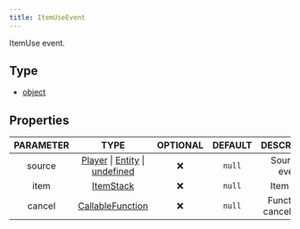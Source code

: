 ```yaml
---
title: ItemUseEvent
---
```


ItemUse event.

## Type
- [object](https://developer.mozilla.org/en-US/docs/Web/JavaScript/Reference/Global_Objects/Object)

## Properties

| PARAMETER | TYPE | OPTIONAL | DEFAULT | DESCRIPTION |
| :-------: | :--: | :------: | :-----: | :---------: |
| source | [Player](/docs/classes/player) \| [Entity](/docs/classes/entity) \| [undefined](https://developer.mozilla.org/en-US/docs/Web/JavaScript/Reference/Global_Objects/undefined) |  ❌   | `null`  | Source of event. |
| item | [ItemStack](https://docs.microsoft.com/en-us/minecraft/creator/scriptapi/mojang-minecraft/itemstack) |  ❌   | `null`  | Item data. |
| cancel | [CallableFunction](https://developer.mozilla.org/en-US/docs/Web/JavaScript/Reference/Global_Objects/Function) |  ❌   | `null`  | Function to cancel event. |
